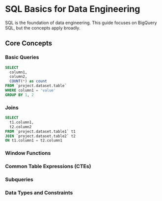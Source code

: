 # SQL Basics for Data Engineering

SQL is the foundation of data engineering. This guide focuses on BigQuery SQL, but the concepts apply broadly.

## Core Concepts

### Basic Queries
```sql
SELECT 
  column1,
  column2,
  COUNT(*) as count
FROM `project.dataset.table`
WHERE column1 = 'value'
GROUP BY 1, 2
```

### Joins

```sql
SELECT 
  t1.column1,
  t2.column2
FROM `project.dataset.table1` t1
JOIN `project.dataset.table2` t2
ON t1.column1 = t2.column1
```

### Window Functions

### Common Table Expressions (CTEs)

### Subqueries

### Data Types and Constraints